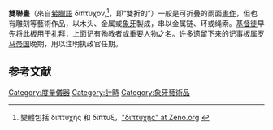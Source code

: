 {{expand|time=2012-05-31T19:14:06+00:00 }}
'''雙聯畫'''（來自[[希臘語|希臘語]] δίπτυχον,<ref>變體包括 διπτυχής 和 δίπτυξ，[http://www.zeno.org/Pape-1880/A/διπτυχής "διπτυχής" at Zeno.org] {{Wayback|url=http://www.zeno.org/Pape-1880/A/%CE%B4%CE%B9%CF%80%CF%84%CF%85%CF%87%CE%AE%CF%82 |date=20210831194836 }}</ref>，即“雙折的”）一般是可折叠的兩面[[畫作|畫作]]，但也有雕刻等藝術作品，以木头、金属或[[象牙|象牙]]製成，串以金属链、环或绳索。[[基督徒|基督徒]]早先将此板用于[[礼拜|礼拜]]，上面记有殉教者或重要人物之名。许多遗留下来的记事板属[[罗马帝国|罗马帝国]]晚期，用以注明执政官任期。

==参考文献==
{{reflist}}

[[Category:度量儀器|Category:度量儀器]]
[[Category:計時|Category:計時]]
[[Category:象牙藝術品|Category:象牙藝術品]]